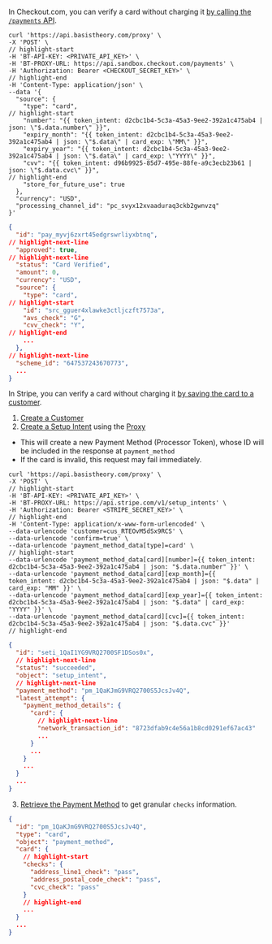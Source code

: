 
<Tabs className="bt-tabs" queryString="processor">
  <TabItem value="checkout.com" label="Checkout.com">

In Checkout.com, you can verify a card without charging it [by calling the `/payments` API](https://www.checkout.com/docs/payments/authenticate-payments/verify-a-card).

```shell showLineNumbers title="Verify a Card"
curl 'https://api.basistheory.com/proxy' \
-X 'POST' \
// highlight-start
-H 'BT-API-KEY: <PRIVATE_API_KEY>' \
-H 'BT-PROXY-URL: https://api.sandbox.checkout.com/payments' \
-H 'Authorization: Bearer <CHECKOUT_SECRET_KEY>' \
// highlight-end
-H 'Content-Type: application/json' \
--data '{
  "source": {
    "type": "card",
// highlight-start
    "number": "{{ token_intent: d2cbc1b4-5c3a-45a3-9ee2-392a1c475ab4 | json: \"$.data.number\" }}",
    "expiry_month": "{{ token_intent: d2cbc1b4-5c3a-45a3-9ee2-392a1c475ab4 | json: \"$.data\" | card_exp: \"MM\" }}",
    "expiry_year": "{{ token_intent: d2cbc1b4-5c3a-45a3-9ee2-392a1c475ab4 | json: \"$.data\" | card_exp: \"YYYY\" }}",
    "cvv": "{{ token_intent: d96b9925-85d7-495e-88fe-a9c3ecb23b61 | json: \"$.data.cvc\" }}",
// highlight-end
    "store_for_future_use": true
  },
  "currency": "USD",
  "processing_channel_id": "pc_svyx12xvaaduraq3ckb2gwnvzq"
}'
```
```json showLineNumbers title="Verification Response"
{
  "id": "pay_myvj6zxrt45edgrswrliyxbtnq",
// highlight-next-line
  "approved": true,
// highlight-next-line
  "status": "Card Verified",
  "amount": 0,
  "currency": "USD",
  "source": {
    "type": "card",
// highlight-start
    "id": "src_gguer4xlawke3ctljczft7573a",
    "avs_check": "G",
    "cvv_check": "Y",
// highlight-end
    ...
  },
// highlight-next-line
  "scheme_id": "647537243670773",
  ...
}
```

  </TabItem>
  <TabItem value="stripe" label="Stripe">

In Stripe, you can verify a card without charging it [by saving the card to a customer](https://support.stripe.com/questions/check-if-a-card-is-valid-without-a-charge).

1. [Create a Customer](https://docs.stripe.com/api/customers/create)
2. [Create a Setup Intent](https://docs.stripe.com/api/setup_intents) using the [Proxy](/docs/api/proxies/ephemeral-proxy)
  - This will create a new Payment Method (Processor Token), whose ID will be included in the response at `payment_method`
  - If the card is invalid, this request may fail immediately.

```shell showLineNumbers title="Create a Setup Intent"
curl 'https://api.basistheory.com/proxy' \
-X 'POST' \
// highlight-start
-H 'BT-API-KEY: <PRIVATE_API_KEY>' \
-H 'BT-PROXY-URL: https://api.stripe.com/v1/setup_intents' \
-H 'Authorization: Bearer <STRIPE_SECRET_KEY>' \
// highlight-end
-H 'Content-Type: application/x-www-form-urlencoded' \
--data-urlencode 'customer=cus_RTEOvM5dSx9RCS' \
--data-urlencode 'confirm=true' \
--data-urlencode 'payment_method_data[type]=card' \
// highlight-start
--data-urlencode 'payment_method_data[card][number]={{ token_intent: d2cbc1b4-5c3a-45a3-9ee2-392a1c475ab4 | json: "$.data.number" }}' \
--data-urlencode 'payment_method_data[card][exp_month]={{ token_intent: d2cbc1b4-5c3a-45a3-9ee2-392a1c475ab4 | json: "$.data" |  card_exp: "MM" }}' \
--data-urlencode 'payment_method_data[card][exp_year]={{ token_intent: d2cbc1b4-5c3a-45a3-9ee2-392a1c475ab4 | json: "$.data" | card_exp: "YYYY" }}' \
--data-urlencode 'payment_method_data[card][cvc]={{ token_intent: d2cbc1b4-5c3a-45a3-9ee2-392a1c475ab4 | json: "$.data.cvc" }}'
// highlight-end
```

```json showLineNumbers title="Setup Intent Response"
{
  "id": "seti_1QaI1YG9VRQ2700SF1DSos0x",
  // highlight-next-line
  "status": "succeeded",
  "object": "setup_intent",
  // highlight-next-line
  "payment_method": "pm_1QaKJmG9VRQ2700S5JcsJv4Q",
  "latest_attempt": {
    "payment_method_details": {
      "card": {
        // highlight-next-line
        "network_transaction_id": "8723dfab9c4e56a1b8cd0291ef67ac43"
        ...
      }
      ...
    }
    ...
  }
  ...
}
```

3. [Retrieve the Payment Method](https://docs.stripe.com/api/payment_methods/retrieve) to get granular `checks` information.

```json showLineNumbers title="Payment Method Response"
{
  "id": "pm_1QaKJmG9VRQ2700S5JcsJv4Q",
  "type": "card",
  "object": "payment_method",
  "card": {
    // highlight-start
    "checks": {
      "address_line1_check": "pass",
      "address_postal_code_check": "pass",
      "cvc_check": "pass"
    }
    // highlight-end
    ...
  }
  ...
}
```
  </TabItem>
</Tabs>
